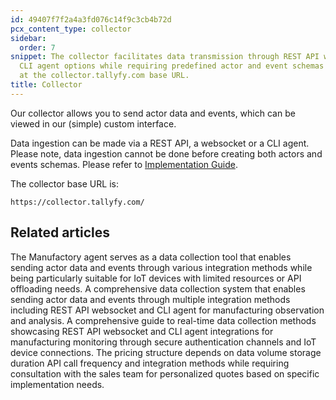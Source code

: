 ```yaml
---
id: 49407f7f2a4a3fd076c14f9c3cb4b72d
pcx_content_type: collector
sidebar:
  order: 7
snippet: The collector facilitates data transmission through REST API websocket or
  CLI agent options while requiring predefined actor and event schemas for data ingestion
  at the collector.tallyfy.com base URL.
title: Collector
---
```


Our collector allows you to send actor data and events, which can be viewed in our (simple) custom interface.

Data ingestion can be made via a REST API, a websocket or a CLI agent. Please note, data ingestion cannot be done before creating both actors and events schemas. Please refer to [Implementation Guide](/products/manufactory/implementation/).

The collector base URL is:

`https://collector.tallyfy.com/`



<PageTree />


## Related articles
<CardGrid>
<LinkTitleCard header="<b>Collector > Collecting events via our CLI agent</b>" href="/products/manufactory/collector/agent/" > The Manufactory agent serves as a data collection tool that enables sending actor data and events through various integration methods while being particularly suitable for IoT devices with limited resources or API offloading needs. </LinkTitleCard>
<LinkTitleCard header="<b>Collector > Collecting events via the REST API</b>" href="/products/manufactory/collector/rest_api/" > A comprehensive data collection system that enables sending actor data and events through multiple integration methods including REST API websocket and CLI agent for manufacturing observation and analysis. </LinkTitleCard>
<LinkTitleCard header="<b>Collector > Collecting events via websocket</b>" href="/products/manufactory/collector/websocket/" > A comprehensive guide to real-time data collection methods showcasing REST API websocket and CLI agent integrations for manufacturing monitoring through secure authentication channels and IoT device connections. </LinkTitleCard>
<LinkTitleCard header="<b>Manufactory > Pricing for Manufactory</b>" href="/products/manufactory/pricing/" > The pricing structure depends on data volume storage duration API call frequency and integration methods while requiring consultation with the sales team for personalized quotes based on specific implementation needs. </LinkTitleCard>
</CardGrid>